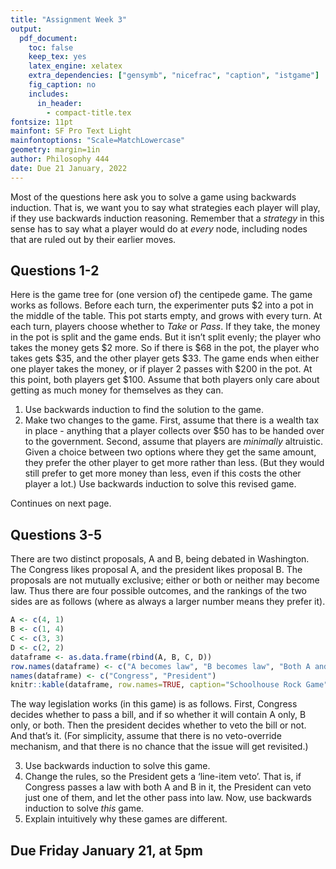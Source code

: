 ```yaml
---
title: "Assignment Week 3"
output:
  pdf_document:
    toc: false
    keep_tex: yes
    latex_engine: xelatex
    extra_dependencies: ["gensymb", "nicefrac", "caption", "istgame"]
    fig_caption: no
    includes:
      in_header: 
        - compact-title.tex
fontsize: 11pt
mainfont: SF Pro Text Light
mainfontoptions: "Scale=MatchLowercase"
geometry: margin=1in
author: Philosophy 444
date: Due 21 January, 2022
---
```


Most of the questions here ask you to solve a game using backwards induction. That is, we want you to say what strategies each player will play, if they use backwards induction reasoning. Remember that a _strategy_ in this sense has to say what a player would do at _every_ node, including nodes that are ruled out by their earlier moves.

## Questions 1-2

Here is the game tree for (one version of) the centipede game. The game works as follows. Before each turn, the experimenter puts \$2 into a pot in the middle of the table. This pot starts empty, and grows with every turn. At each turn, players choose whether to _Take_ or _Pass_. If they take, the money in the pot is split and the game ends. But it isn't split evenly; the player who takes the money gets \$2 more. So if there is \$68 in the pot, the player who takes gets \$35, and the other player gets \$33. The game ends when either one player takes the money, or if player 2 passes with \$200 in the pot. At this point, both players get \$100. Assume that both players only care about getting as much money for themselves as they can.

\begin{istgame}[scale=1.5]
   \setistgrowdirection{south east}
   \xtdistance{10mm}{20mm}
   \istroot(0)[initial node]{1}
     \istb{Take}[r]{(2,0)}[b]  \istb{Pass}[a]  \endist
   \istroot(1)(0-2){2}
     \istb{Take}[r]{(1,3)}[b]  \istb{Pass}[a]  \endist
   \istroot(2)(1-2){1}
     \istb{Take}[r]{(4,2)}[b]  \istb{Pass}[a]  \endist
   \xtInfoset(2-2)([xshift=5mm]2-2)
   %-------------
   \istroot(3)([xshift=5mm]2-2){2}
       \istb{Take}[r]{(97,99)}[b]  \istb{Pass}[a]  \endist
   \istroot(4)(3-2){1}
       \istb{Take}[r]{(100,98)}[b]  \istb{Pass}[a]  \endist
    \istroot(5)(4-2){2}
        \istb{Take}[r]{(99,101)}[b]  \istb{Pass}[a]{(100,100)}[r]  \endist
\end{istgame}

1. Use backwards induction to find the solution to the game.
2. Make two changes to the game. First, assume that there is a wealth tax in place - anything that a player collects over $50 has to be handed over to the government. Second, assume that players are _minimally_ altruistic. Given a choice between two options where they get the same amount, they prefer the other player to get more rather than less. (But they would still prefer to get more money than less, even if this costs the other player a lot.) Use backwards induction to solve this revised game.

Continues on next page.

\newpage

## Questions 3-5

There are two distinct proposals, A and B, being debated in Washington. The Congress likes proposal A, and the president likes proposal B. The proposals are not mutually exclusive; either or both or neither may become law. Thus there are four possible outcomes, and the rankings of the two sides are as follows (where as always a larger number means they prefer it).

```r
A <- c(4, 1)
B <- c(1, 4)
C <- c(3, 3)
D <- c(2, 2)
dataframe <- as.data.frame(rbind(A, B, C, D))
row.names(dataframe) <- c("A becomes law", "B becomes law", "Both A and B become law", "Neither A nor B becomes law")
names(dataframe) <- c("Congress", "President")
knitr::kable(dataframe, row.names=TRUE, caption="Schoolhouse Rock Game", align = "c")
```

The way legislation works (in this game) is as follows. First, Congress decides whether to pass a bill, and if so whether it will contain A only, B only, or both. Then the president decides whether to veto the bill or not. And that's it. (For simplicity, assume that there is no veto-override mechanism, and that there is no chance that the issue will get revisited.)

3. Use backwards induction to solve this game.
4. Change the rules, so the President gets a 'line-item veto'. That is, if Congress passes a law with both A and B in it, the President can veto just one of them, and let the other pass into law. Now, use backwards induction to solve _this_ game.
5. Explain intuitively why these games are different.

## Due Friday January 21, at 5pm
